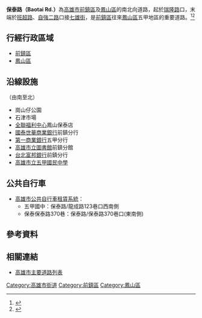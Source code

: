 {{Infobox TwRoad2
|bgcolorh=DARKGREEN
|colorh=white
|code=
|name= 保泰路
|enname= Baotai Rd.
|level= 一般道路
|length=1.52
|sec=
|lastext=
|line=雙向四線
|start= [[瑞隆路|瑞隆路]]
|end= [[班超路|班超路]]、[[自強路_(鳳山區)|自強二路]]
|junc= [[瑞福路|瑞福路]]、[[南華路_(鳳山區)|南華路]]、<br>[[永豐路_(高雄市)|永豐路]]、[[鳳南路|鳳南路]]、<br>[[公正路_(高雄市)|公正路]]、[[善美路|善美路]]、<br>[[南正二路|南正二路]]
|img=
|cap=
|size=
|left= [[七雄街|七雄街]]
|right= [[瑞隆路|瑞隆東路]]
|leftlink= [[七雄街|七雄街]]
|leftdirection= N
|rightlink= [[瑞隆路|瑞隆東路]]
|rightdirection= S
|SN=
|SNtype=
|SNNum=
|SN2=
|SN2type=
|SN2Num=
|SN3=
|SN3type=
|SN3Num=
}}
'''保泰路（Baotai Rd.）'''為[[高雄市|高雄市]][[前鎮區|前鎮區]]及[[鳳山區|鳳山區]]的南北向道路，起於[[瑞隆路|瑞隆路]]口，末端於[[班超路|班超路]]、[[自強路_(鳳山區)|自強二路]]口接[[七雄街|七雄街]]，是[[前鎮區|前鎮區]]往來[[鳳山區|鳳山區]]五甲地區的重要道路。<ref>{{Cite web |url=https://news.ltn.com.tw/news/life/breakingnews/3109763 |title=高捷黃線保泰路取代五甲路？ 民調7成4挺原案五甲路 |accessdate=2020-07-12 |archive-date=2020-03-24 |archive-url=https://web.archive.org/web/20200324151716/https://news.ltn.com.tw/news/life/breakingnews/3109763 |dead-url=no }}</ref><ref>{{Cite web |url=https://house.udn.com/house/story/11134/3256645 |title=五甲 地緣認同度高 一旦進住 就不走了 |accessdate=2020-07-12 |archive-date=2020-08-05 |archive-url=https://web.archive.org/web/20200805144033/https://house.udn.com/house/story/11134/3256645 |dead-url=no }}</ref>

== 行經行政區域 ==
* [[前鎮區|前鎮區]]
* [[鳳山區|鳳山區]]

== 沿線設施 ==
（由南至北）
* 崗山仔公園
* 石津市場
* [[全聯福利中心|全聯福利中心]]鳳山保泰店
* [[國泰世華商業銀行|國泰世華商業銀行]]前鎮分行
* [[第一商業銀行|第一商業銀行]]五甲分行
* [[高雄市立圖書館|高雄市立圖書館]]前鎮分館
* [[台北富邦銀行|台北富邦銀行]]前鎮分行
* [[高雄市立五甲國民中學|高雄市立五甲國民中學]]

== 公共自行車 ==
* [[高雄市公共自行車租賃系統|高雄市公共自行車租賃系統]]：
** 五甲國中：保泰路/龍成路123巷口西南側
** 保泰保泰路370巷：保泰路/保泰路370巷口(東南側)

== 參考資料 ==
{{Reflist}}
== 相關連結 ==
* [[高雄市主要道路列表|高雄市主要道路列表]]

{{高雄市重要道路}}

[[Category:高雄市街道|Category:高雄市街道]]
[[Category:前鎮區|Category:前鎮區]]
[[Category:鳳山區|Category:鳳山區]]